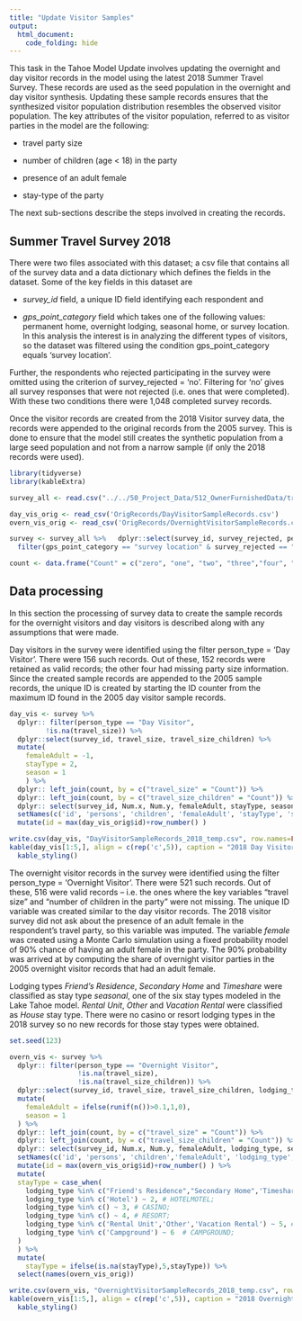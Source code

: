 ```yaml
---
title: "Update Visitor Samples"
output: 
  html_document:
    code_folding: hide
---
```


This task in the Tahoe Model Update involves updating the overnight and day visitor records in the model using the latest 2018 Summer Travel Survey. These records are used as the seed population in the overnight and day visitor synthesis. Updating these sample records ensures that the synthesized visitor population distribution resembles the observed visitor population. The key attributes of the visitor population, referred to as visitor parties in the model are the following:

 + travel party size
 
 + number of children (age < 18) in the party
 
 + presence of an adult female
 
 + stay-type of the party
 
The next sub-sections describe the steps involved in creating the records.

## Summer Travel Survey 2018

There were two files associated with this dataset; a csv file that contains all of the survey data and a data dictionary which defines the fields in the dataset. Some of the key fields in this dataset are 

  + *survey_id* field, a unique ID field identifying each respondent and
    
  + *gps_point_category* field which takes one of the following values: permanent home, overnight lodging, seasonal home, or survey location. In this analysis the interest is in analyzing the different types of visitors, so the dataset was filtered using the condition gps_point_category equals 'survey location'. 
    
 
Further, the respondents who rejected participating in the survey were omitted using the criterion of survey_rejected = ‘no’. Filtering for 'no' gives all survey responses that were not rejected (i.e. ones that were completed).  With these two conditions there were 1,048  completed survey records.


Once the visitor records are created from the 2018 Visitor survey data, the records were appended to the original records from the 2005 survey. This is done to ensure that the model still creates the synthetic population from a large seed population and not from a narrow sample (if only the 2018 records were used).


```r
library(tidyverse)
library(kableExtra)

survey_all <- read.csv("../../50_Project_Data/512_OwnerFurnishedData/travel_survey_2018_TRPA/travel_survey_data.csv",stringsAsFactors = F)

day_vis_orig <- read_csv('OrigRecords/DayVisitorSampleRecords.csv')
overn_vis_orig <- read_csv('OrigRecords/OvernightVisitorSampleRecords.csv')

```

```r
survey <- survey_all %>%   dplyr::select(survey_id, survey_rejected, person_type, lodging_type, travel_size, travel_size_children, gps_point_category,highway) %>% 
  filter(gps_point_category == "survey location" & survey_rejected == "no")

count <- data.frame("Count" = c("zero", "one", "two", "three","four", "five", "six", "more_than_six"),  "Num" = c(0, 1,2,3,4,5,6,7),stringsAsFactors = F)

```


## Data processing

In this section the processing of survey data to create the sample records for the overnight visitors and day visitors is described along with any assumptions that were made. 

Day visitors in the survey were identified using the filter person_type = ‘Day Visitor’. There were 156 such records. Out of these, 152 records were retained as valid records; the other four had missing party size information. Since the created sample records are appended to the 2005 sample records, the unique ID is created by starting the ID counter from the maximum ID found in the 2005 day visitor sample records.

```r
day_vis <- survey %>%
  dplyr:: filter(person_type == "Day Visitor", 
         !is.na(travel_size)) %>%
  dplyr::select(survey_id, travel_size, travel_size_children) %>%
  mutate(
    femaleAdult = -1,
    stayType = 2, 
    season = 1
    ) %>%
  dplyr:: left_join(count, by = c("travel_size" = "Count")) %>%
  dplyr:: left_join(count, by = c("travel_size_children" = "Count")) %>%
  dplyr:: select(survey_id, Num.x, Num.y, femaleAdult, stayType, season) %>%
  setNames(c('id', 'persons', 'children', 'femaleAdult', 'stayType', 'season')) %>% as_tibble() %>% 
  mutate(id = max(day_vis_orig$id)+row_number() )

write.csv(day_vis, "DayVisitorSampleRecords_2018_temp.csv", row.names=FALSE)
kable(day_vis[1:5,], align = c(rep('c',5)), caption = "2018 Day Visitor Records: First five records") %>%
  kable_styling()


```

The overnight visitor records in the survey were identified using the filter person_type = ‘Overnight Visitor’. There were 521 such records. Out of these, 516 were valid records – i.e. the ones where the key variables “travel size” and “number of children in the party” were not missing. The unique ID variable was created similar to the day visitor records. The 2018 visitor survey did not ask about the presence of an adult female in the respondent’s travel party, so this variable was imputed. The variable *female* was created using a Monte Carlo simulation using a fixed probability model of 90% chance of having an adult female in the party. The 90% probability was arrived at by computing the share of overnight visitor parties in the 2005 overnight visitor records that had an adult female.

Lodging types *Friend's Residence*, *Secondary Home* and *Timeshare* were classified as stay type *seasonal*, one of the six stay types modeled in the Lake Tahoe model. *Rental Unit*, *Other* and *Vacation Rental* were classified as *House* stay type. There were no casino or resort lodging types in the 2018 survey so no new records for those stay types were obtained.


```r
set.seed(123)

overn_vis <- survey %>%
  dplyr:: filter(person_type == "Overnight Visitor", 
                 !is.na(travel_size),
                 !is.na(travel_size_children)) %>%
  dplyr::select(survey_id, travel_size, travel_size_children, lodging_type) %>%
  mutate(
    femaleAdult = ifelse(runif(n())>0.1,1,0),
    season = 1
  ) %>%
  dplyr:: left_join(count, by = c("travel_size" = "Count")) %>%
  dplyr:: left_join(count, by = c("travel_size_children" = "Count")) %>%
  dplyr:: select(survey_id, Num.x, Num.y, femaleAdult, lodging_type, season,) %>%
  setNames(c('id', 'persons', 'children','femaleAdult', 'lodging_type', 'season')) %>% as_tibble() %>% 
  mutate(id = max(overn_vis_orig$id)+row_number() ) %>% 
  mutate(
  stayType = case_when(
    lodging_type %in% c("Friend's Residence","Secondary Home",'Timeshare') ~ 1, # SEASONAL;
    lodging_type %in% c('Hotel') ~ 2, # HOTELMOTEL;
    lodging_type %in% c() ~ 3, # CASINO;
    lodging_type %in% c() ~ 4, # RESORT;
    lodging_type %in% c('Rental Unit','Other','Vacation Rental') ~ 5, # HOUSE;
    lodging_type %in% c('Campground') ~ 6  # CAMPGROUND;
  )
  ) %>% 
  mutate(
    stayType = ifelse(is.na(stayType),5,stayType)) %>% 
  select(names(overn_vis_orig))

write.csv(overn_vis, "OvernightVisitorSampleRecords_2018_temp.csv", row.names=FALSE)
kable(overn_vis[1:5,], align = c(rep('c',5)), caption = "2018 Overnight Visitor Records: First five records") %>%
  kable_styling()
```
